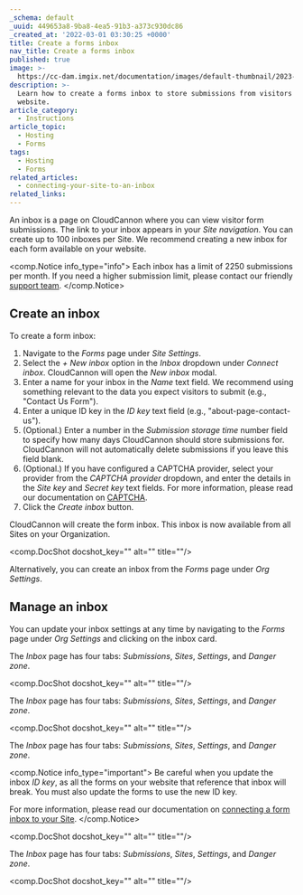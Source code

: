 ```yaml
---
_schema: default
_uuid: 449653a8-9ba8-4ea5-91b3-a373c930dc86
_created_at: '2022-03-01 03:30:25 +0000'
title: Create a forms inbox
nav_title: Create a forms inbox
published: true
image: >-
  https://cc-dam.imgix.net/documentation/images/default-thumbnail/2023-Q4/CloudCannon-Documentation-Thumbnail.png
description: >-
  Learn how to create a forms inbox to store submissions from visitors to your
  website.
article_category:
  - Instructions
article_topic:
  - Hosting
  - Forms
tags:
  - Hosting
  - Forms
related_articles:
  - connecting-your-site-to-an-inbox
related_links:
---
```

An inbox is a page on CloudCannon where you can view visitor form submissions. The link to your inbox appears in your *Site navigation*. You can create up to 100 inboxes per Site. We recommend creating a new inbox for each form available on your website.

<comp.Notice info_type="info">
  Each inbox has a limit of 2250 submissions per month. If you need a higher submission limit, please contact our friendly [support team](/support/).
</comp.Notice>

## Create an inbox

To create a form inbox:

1. Navigate to the *Forms* page under *Site Settings*.
2. Select the *\+ New inbox* option in the *Inbox* dropdown under *Connect inbox*. CloudCannon will open the *New inbox* modal.
3. Enter a name for your inbox in the *Name* text field. We recommend using something relevant to the data you expect visitors to submit (e.g., "Contact Us Form").
4. Enter a unique ID key in the *ID key* text field (e.g., "about-page-contact-us").
5. (Optional.) Enter a number in the *Submission storage time* number field to specify how many days CloudCannon should store submissions for. CloudCannon will not automatically delete submissions if you leave this field blank.
6. (Optional.) If you have configured a CAPTCHA provider, select your provider from the *CAPTCHA* *provider* dropdown, and enter the details in the *Site key* and *Secret key* text fields. For more information, please read our documentation on [CAPTCHA](/documentation/articles/what-is-captcha/).
7. Click the *Create inbox* button.

CloudCannon will create the form inbox. This inbox is now available from all Sites on your Organization.

<comp.DocShot docshot_key="" alt="" title=""/>

Alternatively, you can create an inbox from the *Forms* page under *Org Settings*.

## Manage an inbox

You can update your inbox settings at any time by navigating to the *Forms* page under *Org Settings* and clicking on the inbox card.

The *Inbox* page has four tabs: *Submissions*, *Sites*, *Settings*, and *Danger zone*.

<comp.DocShot docshot_key="" alt="" title=""/>

The *Inbox* page has four tabs: *Submissions*, *Sites*, *Settings*, and *Danger zone*.

<comp.DocShot docshot_key="" alt="" title=""/>

The *Inbox* page has four tabs: *Submissions*, *Sites*, *Settings*, and *Danger zone*.

<comp.Notice info_type="important">
  Be careful when you update the inbox *ID key*, as all the forms on your website that reference that inbox will break. You must also update the forms to use the new ID key.

  For more information, please read our documentation on [connecting a form inbox to your Site](/documentation/articles/connecting-your-site-to-an-inbox/).
</comp.Notice>

<comp.DocShot docshot_key="" alt="" title=""/>

The *Inbox* page has four tabs: *Submissions*, *Sites*, *Settings*, and *Danger zone*.

<comp.DocShot docshot_key="" alt="" title=""/>